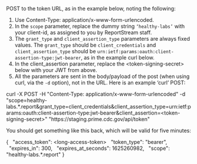 

POST to the token URL, as in the example below, noting the following:
1. Use Content-Type: application/x-www-form-urlencoded.
2. In the `scope` parameter, replace the dummy string `‘healthy-labs’` with your client-id, as assigned to you by ReportStream staff.
3. The `grant_type` and `client_assertion_type` parameters are always fixed values. The `grant_type` should be `client_credentials` and `client_assertion_type` should be `urn:ietf:params:oauth:client-assertion-type:jwt-bearer`, as in the example curl below.
4. In the client_assertion parameter, replace the \<token-signing-secret\> below with your JWT from above.
5. All the parameters are sent in the body/payload of the post (when using curl, via the `-d` option), not in the URL.
Here is an example ‘curl’ POST:

<CodeSnippet>
    curl -X POST -H "Content-Type: application/x-www-form-urlencoded" -d "scope=<span className="text-highlight">healthy-labs</span>.*.report&grant_type=client_credentials&client_assertion_type=urn:ietf:params:oauth:client-assertion-type:jwt-bearer&client_assertion=&lt;token-signing-secret&gt;"
        "https://staging.prime.cdc.gov/api/token"
</CodeSnippet>

You should get something like this back, which will be valid for five minutes:

<CodeSnippet>
    &#123;
    &nbsp;&nbsp;"access_token": &lt;long-access-token&gt;
    &nbsp;&nbsp;"token_type": "bearer",
    &nbsp;&nbsp;"expires_in": 300,
    &nbsp;&nbsp;"expires_at_seconds": 1625260982,
    &nbsp;&nbsp;"scope": "<span className="text-highlight">healthy-labs</span>.*.report"
    &#125;
</CodeSnippet>
